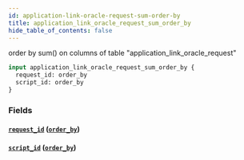 ```yaml
---
id: application-link-oracle-request-sum-order-by
title: application_link_oracle_request_sum_order_by
hide_table_of_contents: false
---
```



order by sum() on columns of table "application_link_oracle_request"

```graphql
input application_link_oracle_request_sum_order_by {
  request_id: order_by
  script_id: order_by
}
```


### Fields

#### [`request_id`](#) ([`order_by`](../enums/order-by))




#### [`script_id`](#) ([`order_by`](../enums/order-by))






